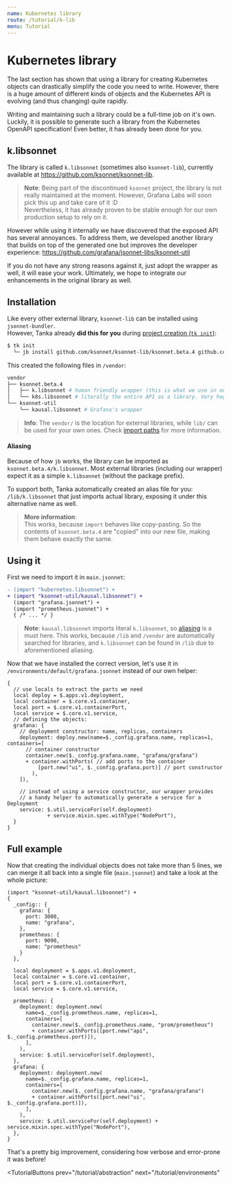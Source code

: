 ```yaml
---
name: Kubernetes library
route: /tutorial/k-lib
menu: Tutorial
---
```


# Kubernetes library

The last section has shown that using a library for creating Kubernetes objects
can drastically simplify the code you need to write. However, there is a huge
amount of different kinds of objects and the Kubernetes API is evolving (and
thus changing) quite rapidly.

Writing and maintaining such a library could be a full-time job on it's own.
Luckily, it is possible to generate such a library from the Kubernetes OpenAPI
specification! Even better, it has already been done for you.

## k.libsonnet

The library is called `k.libsonnet` (sometimes also `ksonnet-lib`), currently
available at https://github.com/ksonnet/ksonnet-lib.

> **Note**: Being part of the discontinued `ksonnet` project, the library is not
> really maintained at the moment. However, Grafana Labs will soon pick this up and
> take care of it :D  
> Nevertheless, it has already proven to be stable enough for our own production
> setup to rely on it.

However while using it internally we have discovered that the exposed API has
several annoyances. To address them, we developed another library that builds on
top of the generated one but improves the developer experience:
https://github.com/grafana/jsonnet-libs/ksonnet-util

If you do not have any strong reasons against it, just adopt the wrapper as
well, it will ease your work. Ultimately, we hope to integrate our enhancements
in the original library as well.

## Installation

Like every other external library, `ksonnet-lib` can be installed using
`jsonnet-bundler`.  
However, Tanka already **did this for you** during [project
creation (`tk init`)](/tutorial/jsonnet#creating-a-new-project):

```bash
$ tk init
  └─ jb install github.com/ksonnet/ksonnet-lib/ksonnet.beta.4 github.com/grafana/jsonnet-libs/ksonnet-util
```

This created the following files in `/vendor`:

```bash
vendor
├── ksonnet.beta.4
│   ├── k.libsonnet # human friendly wrapper (this is what we use in our code)
│   └── k8s.libsonnet # literally the entire API as a library. Very huge file
└── ksonnet-util
    └── kausal.libsonnet # Grafana's wrapper
```

> **Info**: The `vendor/` is the location for external libraries, while `lib/`
> can be used for your own ones. Check [import paths](/libraries/import-paths)
> for more information.

#### Aliasing
Because of how `jb` works, the library can be imported as `ksonnet.beta.4/k.libsonnet`.
Most external libraries (including our wrapper) expect it as a simple `k.libsonnet` (without
the package prefix).

To support both, Tanka automatically created an alias file for you: `/lib/k.libsonnet` that just imports actual library, exposing it under this alternative name as well.

> **More information**:  
> This works, because `import` behaves like copy-pasting. So
> the contents of `ksonnet.beta.4` are "copied" into our new file, making them
> behave exactly the same.

## Using it

First we need to import it in `main.jsonnet`:

```diff
- (import "kubernetes.libsonnet") +
+ (import "ksonnet-util/kausal.libsonnet") +
  (import "grafana.jsonnet") +
  (import "prometheus.jsonnet") +
  { /* ... */ }
```

> **Note**: `kausal.libsonnet` imports literal `k.libsonnet`, so
> [aliasing](#aliasing) is a must here. This works, because `/lib` and `/vendor`
> are automatically searched for libraries, and `k.libsonnet` can be found in
> `/lib` due to aforementioned aliasing.

Now that we have installed the correct version, let's use it in
`/environments/default/grafana.jsonnet` instead of our own helper:

```jsonnet
{
  // use locals to extract the parts we need
  local deploy = $.apps.v1.deployment,
  local container = $.core.v1.container,
  local port = $.core.v1.containerPort,
  local service = $.core.v1.service,
  // defining the objects:
  grafana: {
    // deployment constructor: name, replicas, containers
    deployment: deploy.new(name=$._config.grafana.name, replicas=1, containers=[
      // container constructor
      container.new($._config.grafana.name, "grafana/grafana")
      + container.withPorts( // add ports to the container
          [port.new("ui", $._config.grafana.port)] // port constructor
        ),
    ]),

    // instead of using a service constructor, our wrapper provides
    // a handy helper to automatically generate a service for a Deployment
    service: $.util.serviceFor(self.deployment)
             + service.mixin.spec.withType("NodePort"),
  }
}
```

## Full example

Now that creating the individual objects does not take more than 5 lines, we can
merge it all back into a single file (`main.jsonnet`) and take a look at the
whole picture:

```jsonnet
(import "ksonnet-util/kausal.libsonnet") +
{
  _config:: {
    grafana: {
      port: 3000,
      name: "grafana",
    },
    prometheus: {
      port: 9090,
      name: "prometheus"
    }
  },

  local deployment = $.apps.v1.deployment,
  local container = $.core.v1.container,
  local port = $.core.v1.containerPort,
  local service = $.core.v1.service,

  prometheus: {
    deployment: deployment.new(
      name=$._config.prometheus.name, replicas=1,
      containers=[
        container.new($._config.prometheus.name, "prom/prometheus")
        + container.withPorts([port.new("api", $._config.prometheus.port)]),
      ],
    ),
    service: $.util.serviceFor(self.deployment),
  },
  grafana: {
    deployment: deployment.new(
      name=$._config.grafana.name, replicas=1,
      containers=[
        container.new($._config.grafana.name, "grafana/grafana")
        + container.withPorts([port.new("ui", $._config.grafana.port)]),
      ],
    ),
    service: $.util.serviceFor(self.deployment) + service.mixin.spec.withType("NodePort"),
  },
}
```

That's a pretty big improvement, considering how verbose and error-prone it was
before!


<TutorialButtons
  prev="/tutorial/abstraction"
  next="/tutorial/environments"
></TutorialButtons>
